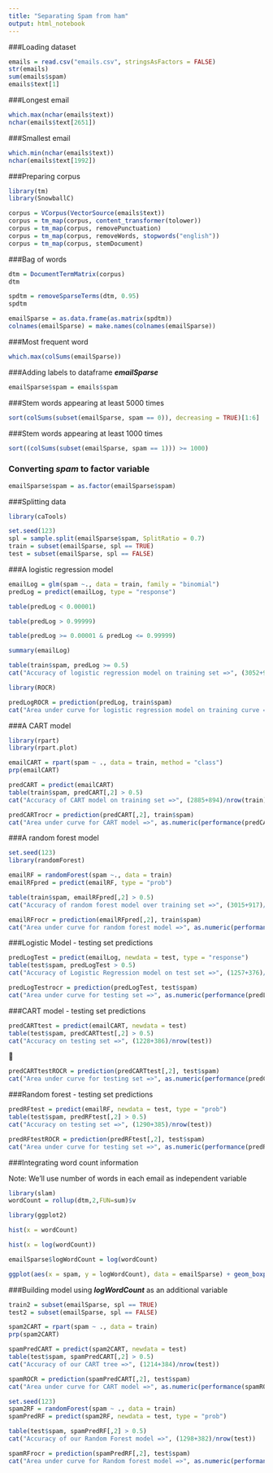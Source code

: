 ```yaml
---
title: "Separating Spam from ham"
output: html_notebook
---
```



###Loading dataset

```r
emails = read.csv("emails.csv", stringsAsFactors = FALSE)
str(emails)
sum(emails$spam)
emails$text[1]
```


###Longest email

```r
which.max(nchar(emails$text))
nchar(emails$text[2651])
```

###Smallest email

```r
which.min(nchar(emails$text))
nchar(emails$text[1992])
```


###Preparing corpus

```r
library(tm)
library(SnowballC)
```

```r
corpus = VCorpus(VectorSource(emails$text))
corpus = tm_map(corpus, content_transformer(tolower))
corpus = tm_map(corpus, removePunctuation)
corpus = tm_map(corpus, removeWords, stopwords("english"))
corpus = tm_map(corpus, stemDocument)
```

###Bag of words

```r
dtm = DocumentTermMatrix(corpus)
dtm
```


```r
spdtm = removeSparseTerms(dtm, 0.95)
spdtm
```

```r
emailSparse = as.data.frame(as.matrix(spdtm))
colnames(emailSparse) = make.names(colnames(emailSparse))
```


###Most frequent word

```r
which.max(colSums(emailSparse))
```

###Adding labels to dataframe ***emailSparse***  

```r
emailSparse$spam = emails$spam
```

###Stem words appearing at least 5000 times

```r
sort(colSums(subset(emailSparse, spam == 0)), decreasing = TRUE)[1:6]
```


###Stem words appearing at least 1000 times

```r
sort((colSums(subset(emailSparse, spam == 1))) >= 1000)
```


### Converting *spam* to factor variable

```r
emailSparse$spam = as.factor(emailSparse$spam)
```


###Splitting data

```r
library(caTools)
```

```r
set.seed(123)
spl = sample.split(emailSparse$spam, SplitRatio = 0.7)
train = subset(emailSparse, spl == TRUE)
test = subset(emailSparse, spl == FALSE)
```

###A logistic regression model

```r
emailLog = glm(spam ~., data = train, family = "binomial")
predLog = predict(emailLog, type = "response")
```

```r
table(predLog < 0.00001)
```

```r
table(predLog > 0.99999)
```

```r
table(predLog >= 0.00001 & predLog <= 0.99999)
```

```r
summary(emailLog)
```
```r
table(train$spam, predLog >= 0.5)
cat("Accuracy of logistic regression model on training set =>", (3052+954)/nrow(train))
```

```r
library(ROCR)
```

```r
predLogROCR = prediction(predLog, train$spam)
cat("Area under curve for logistic regression model on training curve =>", as.numeric(performance(predLogROCR, "auc")@y.values))
```


###A CART model

```r
library(rpart)
library(rpart.plot)
```

```r
emailCART = rpart(spam ~ ., data = train, method = "class")
prp(emailCART)
```


```r
predCART = predict(emailCART)
table(train$spam, predCART[,2] > 0.5)
cat("Accuracy of CART model on training set =>", (2885+894)/nrow(train))
```

```r
predCARTrocr = prediction(predCART[,2], train$spam)
cat("Area under curve for CART model =>", as.numeric(performance(predCARTrocr, "auc")@y.values))
```




###A random forest model

```r
set.seed(123)
library(randomForest)
```

```r
emailRF = randomForest(spam ~., data = train)
emailRFpred = predict(emailRF, type = "prob")
```

```r
table(train$spam, emailRFpred[,2] > 0.5)
cat("Accuracy of random forest model over training set =>", (3015+917)/nrow(train))
```


```r
emailRFrocr = prediction(emailRFpred[,2], train$spam)
cat("Area under curve for random forest model =>", as.numeric(performance(emailRFrocr, "auc")@y.values))
```




###Logistic Model - testing set predictions

```r
predLogTest = predict(emailLog, newdata = test, type = "response")
table(test$spam, predLogTest > 0.5)
cat("Accuracy of Logistic Regression model on test set =>", (1257+376)/nrow(test))
```


```r
predLogTestrocr = prediction(predLogTest, test$spam)
cat("Area under curve for testing set =>", as.numeric(performance(predLogTestrocr, "auc")@y.values))
```


###CART model - testing set predictions

```r
predCARTtest = predict(emailCART, newdata = test)
table(test$spam, predCARTtest[,2] > 0.5)
cat("Accuracy on testing set =>", (1228+386)/nrow(test))
```



```r
predCARTtestROCR = prediction(predCARTtest[,2], test$spam)
cat("Area under curve for testing set =>", as.numeric(performance(predCARTtestROCR, "auc")@y.values))
```


###Random forest - testing set predictions

```r
predRFtest = predict(emailRF, newdata = test, type = "prob")
table(test$spam, predRFtest[,2] > 0.5)
cat("Accuracy on testing set =>", (1290+385)/nrow(test))
```


```r
predRFtestROCR = prediction(predRFtest[,2], test$spam)
cat("Area under curve for testing set =>", as.numeric(performance(predRFtestROCR, "auc")@y.values))
```




###Integrating word count information

Note: We'll use number of words in each email as independent variable

```r
library(slam)
wordCount = rollup(dtm,2,FUN=sum)$v
```

```r
library(ggplot2)
```

```r
hist(x = wordCount)
```

```r
hist(x = log(wordCount))
```

```r
emailSparse$logWordCount = log(wordCount)
```

```r
ggplot(aes(x = spam, y = logWordCount), data = emailSparse) + geom_boxplot()
```


###Building model using ***logWordCount*** as an additional variable  

```r
train2 = subset(emailSparse, spl == TRUE)
test2 = subset(emailSparse, spl == FALSE)
```

```r
spam2CART = rpart(spam ~ ., data = train)
prp(spam2CART)
```

```r
spamPredCART = predict(spam2CART, newdata = test)
table(test$spam, spamPredCART[,2] > 0.5)
cat("Accuracy of our CART tree =>", (1214+384)/nrow(test))
```

```r
spamROCR = prediction(spamPredCART[,2], test$spam)
cat("Area under curve for CART model =>", as.numeric(performance(spamROCR, "auc")@y.values))
```



```r
set.seed(123)
spam2RF = randomForest(spam ~ ., data = train)
spamPredRF = predict(spam2RF, newdata = test, type = "prob")
```

```r
table(test$spam, spamPredRF[,2] > 0.5)
cat("Accuracy of our Random Forest model =>", (1298+382)/nrow(test))
```

```r
spamRFrocr = prediction(spamPredRF[,2], test$spam)
cat("Area under curve for Random forest model =>", as.numeric(performance(spamRFrocr, "auc")@y.values))
```

